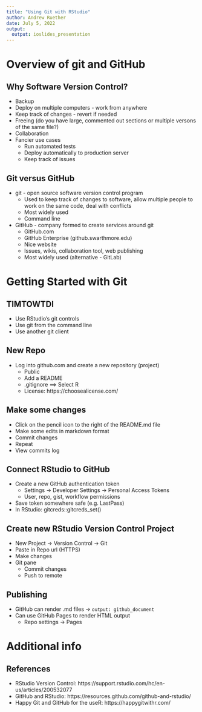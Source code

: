 ```yaml
---
title: "Using Git with RStudio"
author: Andrew Ruether
date: July 5, 2022
output:
  output: ioslides_presentation
---
```


# Overview of git and GitHub

## Why Software Version Control?
- Backup
- Deploy on multiple computers - work from anywhere
- Keep track of changes - revert if needed
- Freeing (do you have large, commented out sections or multiple versons of the same file?)
- Collaboration
- Fancier use cases
  - Run automated tests
  - Deploy automatically to production server
  - Keep track of issues

## Git versus GitHub
- git - open source software version control program
  - Used to keep track of changes to software, allow multiple people to work on the same code, deal with conflicts
  - Most widely used
  - Command line

- GitHub - company formed to create services around git
  - GitHub.com
  - GitHub Enterprise (github.swarthmore.edu)
  - Nice website
  - Issues, wikis, collaboration tool, web publishing
  - Most widely used (alternative - GitLab)

# Getting Started with Git

## TIMTOWTDI
- Use RStudio's git controls
- Use git from the command line
- Use another git client

## New Repo
- Log into github.com and create a new repository (project)
  - Public
  - Add a README
  - .gitignore ==> Select R
  - License: https://choosealicense.com/

## Make some changes
- Click on the pencil icon to the right of the README.md file
- Make some edits in markdown format
- Commit changes
- Repeat
- View commits log
  
## Connect RStudio to GitHub
- Create a new GitHub authentication token
  - Settings → Developer Settings → Personal Access Tokens
  - User, repo, gist, workflow permissions
- Save token somewhere safe (e.g. LastPass)  
- In RStudio: gitcreds::gitcreds_set()

## Create new RStudio Version Control Project
- New Project → Version Control → Git 
- Paste in Repo url (HTTPS)
- Make changes
- Git pane
  - Commit changes
  - Push to remote

## Publishing
- GitHub can render .md files → `output: github_document`
- Can use GitHub Pages to render HTML output
  - Repo settings → Pages

# Additional info

## References
- RStudio Version Control: https://support.rstudio.com/hc/en-us/articles/200532077
- GitHub and RStudio: https://resources.github.com/github-and-rstudio/
- Happy Git and GitHub for the useR: https://happygitwithr.com/
